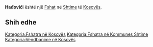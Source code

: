 {{Fshat në Kosovës
 | Emri                = Hađovići
| srp_N_name = Hađovići
| srp_N_FULL_NAME_RO = Hađovići
| srp_N_FULL_NAME_ND_RO = Hadovici
| srp_N_SORT_NAME_RG = HADOVICI
| srp_N_FULL_NAME_RG = Hađovići
| srp_N_FULL_NAME_ND_RG = Hadovici

 | Emri (Rasa dhanore) = 
 | Figura              = 
 | Shteti              = Kosovo
 | Komuna              = Shtime
 | Kodi postar         = 
 | Sipërfaqja          = 

 | Popullsia           = 

 | Regj. i popullsisë  = 
 | Dend. e popullsisë  = 
 | Faqja zyrtare       = 
 <!--- Koordinatat ----> 
 | Gjerësia            = 42.419167
 | Gjatësia            = 21.035
 | Lartësia            = 
}}
'''Hađovići''' është një [[Fshat]] në [[Shtime]] të [[Kosovës]].

<!-- == Gjeografia == -->
<!-- == Historia == -->
<!-- == Demografia == -->
== Shih edhe ==
{{Komuna Shtime}}
{{Kosovo-Administrata-Cung}}

[[Kategoria:Fshatra në Kosovës]]
[[Kategoria:Fshatra në Kommunes Shtime]]
[[Kategoria:Vendbanime në Kosovës]]